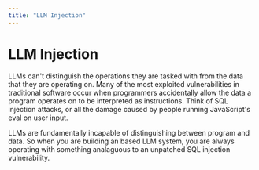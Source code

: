 ```yaml
---
title: "LLM Injection"
---
```

# LLM Injection

LLMs can't distinguish the operations they are tasked with from the data that they are operating on. Many of the most exploited vulnerabilities in traditional software occur when programmers accidentally allow the data a program operates on to be interpreted as instructions. Think of SQL injection attacks, or all the damage caused by people running JavaScript's eval on user input. 

LLMs are fundamentally incapable of distinguishing between  program and data. So when you are building an based LLM system, you are always operating with something analaguous to an unpatched SQL injection vulnerability.
